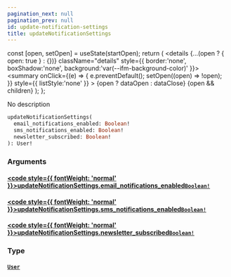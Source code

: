 ```yaml
---
pagination_next: null
pagination_prev: null
id: update-notification-settings
title: updateNotificationSettings
---
```









  const [open, setOpen] = useState(startOpen);
  return (
    <details {...(open ? { open: true } : {})} className="details" style={{ border:'none', boxShadow:'none', background:'var(--ifm-background-color)' }}>
      <summary
        onClick={(e) => {
          e.preventDefault();
          setOpen((open) => !open);
        }}
        style={{ listStyle:'none' }}
      >
      {open ? dataOpen : dataClose}
      </summary>
      {open && children}
    </details>
  );
};








No description


```graphql
updateNotificationSettings(
  email_notifications_enabled: Boolean!
  sms_notifications_enabled: Boolean!
  newsletter_subscribed: Boolean!
): User!
```




### Arguments

#### [<code style={{ fontWeight: 'normal' }}>updateNotificationSettings.<b>email_notifications_enabled</b></code>](#)<Bullet />[`Boolean!`](/types/scalars/boolean.mdx) <Badge class="badge badge--secondary" text="non-null"/> <Badge class="badge badge--secondary" text="scalar"/> 



#### [<code style={{ fontWeight: 'normal' }}>updateNotificationSettings.<b>sms_notifications_enabled</b></code>](#)<Bullet />[`Boolean!`](/types/scalars/boolean.mdx) <Badge class="badge badge--secondary" text="non-null"/> <Badge class="badge badge--secondary" text="scalar"/> 



#### [<code style={{ fontWeight: 'normal' }}>updateNotificationSettings.<b>newsletter_subscribed</b></code>](#)<Bullet />[`Boolean!`](/types/scalars/boolean.mdx) <Badge class="badge badge--secondary" text="non-null"/> <Badge class="badge badge--secondary" text="scalar"/> 



### Type

#### [`User`](/types/objects/user.mdx) <Badge class="badge badge--secondary" text="object"/> 







